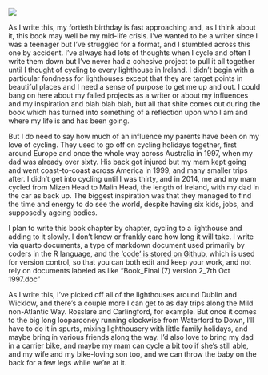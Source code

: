 ![](images/sunrise_poolbeg_2023-02-05%20at%2010.54.23.jpeg)

As I write this, my fortieth birthday is fast approaching and, as I think about it, this book may well be my mid-life crisis. I've wanted to be a writer since I was a teenager but I've struggled for a format, and I stumbled across this one by accident. I've always had lots of thoughts when I cycle and often I write them down but I've never had a cohesive project to pull it all together until I thought of cycling to every lighthouse in Ireland. I didn't begin with a particular fondness for lighthouses except that they are target points in beautiful places and I need a sense of purpose to get me up and out. I could bang on here about my failed projects as a writer or about my influences and my inspiration and blah blah blah, but all that shite comes out during the book which has turned into something of a reflection upon who I am and where my life is and has been going.

But I do need to say how much of an influence my parents have been on my love of cycling. They used to go off on cycling holidays together, first around Europe and once the whole way across Australia in 1997, when my dad was already over sixty. His back got injured but my mam kept going and went coast-to-coast across America in 1999, and many smaller trips after. I didn't get into cycling until I was thirty, and in 2014, me and my mam cycled from Mizen Head to Malin Head, the length of Ireland, with my dad in the car as back up. The biggest inspiration was that they managed to find the time and energy to do see the world, despite having six kids, jobs, and supposedly ageing bodies.

I plan to write this book chapter by chapter, cycling to a lighthouse and adding to it slowly. I don't know or frankly care how long it will take. I write via quarto documents, a type of markdown document used primarily by coders in the R language, and [the 'code' is stored on Github](https://github.com/A2dez/to_the_lighthouse), which is used for version control, so that you can both edit and keep your work, and not rely on documents labeled as like "Book_Final (7) version 2_7th Oct 1997.doc"

As I write this, I've picked off all of the lighthouses around Dublin and Wicklow, and there's a couple more I can get to as day trips along the Mild non-Atlantic Way. Rosslare and Carlingford, for example. But once it comes to the big long looparooney running clockwise from Waterford to Down, I'll have to do it in spurts, mixing lighthousery with little family holidays, and maybe bring in various friends along the way. I'd also love to bring my dad in a carrier bike, and maybe my mam can cycle a bit too if she's still able, and my wife and my bike-loving son too, and we can throw the baby on the back for a few legs while we're at it.
